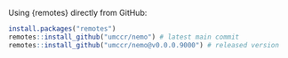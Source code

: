 Using {remotes} directly from GitHub:

```r
install.packages("remotes")
remotes::install_github("umccr/nemo") # latest main commit
remotes::install_github("umccr/nemo@v0.0.0.9000") # released version
```
